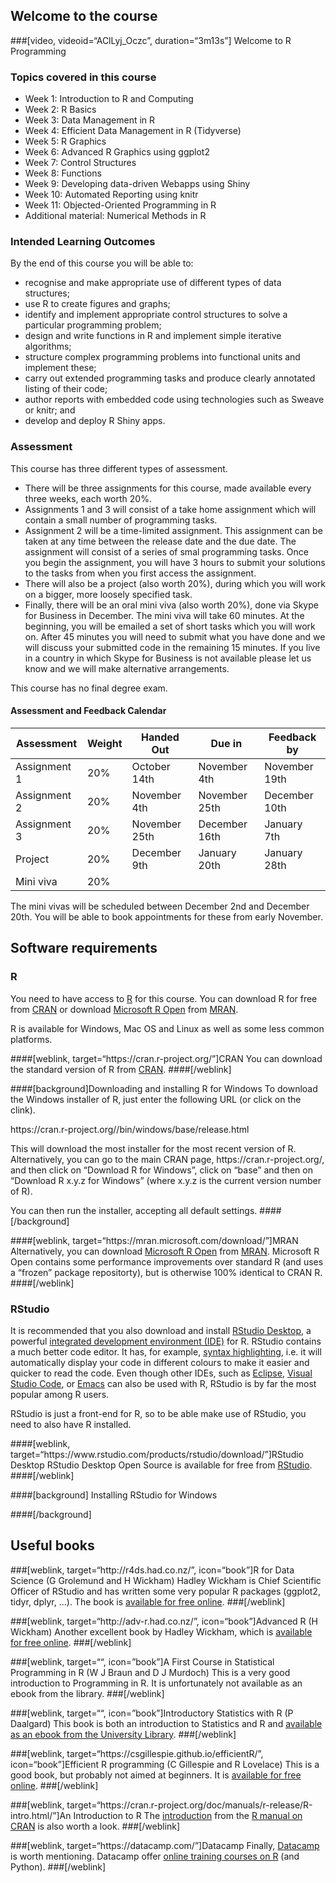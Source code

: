 ## Welcome to the course

###[video, videoid="AClLyj_Oczc", duration="3m13s"] Welcome to R Programming


### Topics covered in this course
- Week 1: Introduction to R and Computing
- Week 2: R Basics
- Week 3: Data Management in R
- Week 4: Efficient Data Management in R (Tidyverse)
- Week 5: R Graphics
- Week 6: Advanced R Graphics using ggplot2
- Week 7: Control Structures
- Week 8: Functions
- Week 9: Developing data-driven Webapps using Shiny
- Week 10: Automated Reporting using knitr
- Week 11: Objected-Oriented Programming in R
- Additional material: Numerical Methods in R


### Intended Learning Outcomes

By the end of this course you will be able to:

- recognise and make appropriate use of different types of data structures;
- use R to create figures and graphs;
- identify and implement appropriate control structures to solve a particular programming problem;
- design and write functions in R and implement simple iterative algorithms;
- structure complex programming problems into functional units and implement these;
- carry out extended programming tasks and produce clearly annotated listing of their code;
- author reports with embedded code using technologies such as Sweave or knitr; and
- develop and deploy R Shiny apps.

### Assessment

This course has three different types of assessment.

- There will be three assignments for this course, made available every three weeks, each worth 20\%.
- Assignments 1 and 3 will consist of a take home assignment which will contain a  small number of programming tasks.
- Assignment 2 will be a time-limited assignment. This assignment can be taken at any time between the release date and the due date. The assignment will consist of a series of smal programming tasks. Once you begin the assignment, you will have 3 hours to submit your solutions to the tasks from when you first access the assignment.
- There will also be a project (also worth 20%), during which you will work on a bigger, more loosely specified task.
- Finally, there will be an oral mini viva (also worth 20%), done via Skype for Business in December. The mini viva will take 60 minutes. At the beginning, you will be emailed a set of short tasks which you will work on. After 45 minutes you will need to submit what you have done and we will discuss your submitted code in the remaining 15 minutes. If you live in a country in which Skype for Business is not available please let us know and we will make alternative arrangements.

This course has no final degree exam.

\newpage 
#### Assessment and Feedback Calendar

|Assessment  | Weight | Handed Out | Due in | Feedback by|
|-----|---|-----|-----|-----|
|Assignment 1 | 20% | October 14th | November 4th | November 19th|
|Assignment 2 | 20% | November 4th | November 25th | December 10th|
|Assignment 3 | 20% | November 25th | December 16th | January 7th|
|Project      | 20% | December 9th | January 20th | January 28th|
|Mini viva    | 20% ||||

The mini vivas will be scheduled between December 2nd and December 20th. You will be able to book appointments for these from early November. 

## Software requirements

### R

You need to have access to [R](https://www.r-project.org/) for this course. You can download R for free from [CRAN](https://cran.r-project.org/) or download [Microsoft R Open](https://mran.microsoft.com/open) from [MRAN](https://mran.microsoft.com/download).

R is available for Windows, Mac OS and Linux as well as some less common platforms.

####[weblink, target="https://cran.r-project.org/"]CRAN
You can download the standard version of R from [CRAN](https://cran.r-project.org/).
####[/weblink]

####[background]Downloading and installing R for Windows
To download the Windows installer of R, just enter the following URL (or click on the clink).

https://cran.r-project.org//bin/windows/base/release.html 

This will download the most installer for the most recent version of R. Alternatively, you can go to the main CRAN page, https://cran.r-project.org/, and then click on "Download R for Windows", click on "base" and then on "Download R x.y.z for Windows" (where x.y.z is the current version number of R). 

You can then run the installer, accepting all default settings. 
####[/background]

####[weblink, target="https://mran.microsoft.com/download/"]MRAN
Alternatively, you can download [Microsoft R Open](https://mran.microsoft.com/open) from [MRAN](https://mran.microsoft.com/download). Microsoft R Open contains some performance improvements over standard R (and uses a "frozen" package repositorty), but is otherwise 100% identical to CRAN R.
####[/weblink]

### RStudio
It is recommended that you also download and install [RStudio Desktop](https://www.rstudio.com/products/rstudio/download/), a powerful [integrated development environment (IDE)](https://en.wikipedia.org/wiki/Integrated_development_environment) for R. RStudio contains a much better code editor. It has, for example, [syntax highlighting](https://en.wikipedia.org/wiki/Syntax_highlighting), i.e. it will automatically display your code in different colours to make it easier and quicker to read the code. Even though other IDEs, such as [Eclipse](http://www.walware.de/goto/statet), [Visual Studio Code](https://code.visualstudio.com/),  or [Emacs](https://ess.r-project.org/) can also be used with R, RStudio is by far the most popular among R users.

RStudio is just a front-end for R, so to be able make use of RStudio, you need to also have R installed.

####[weblink, target="https://www.rstudio.com/products/rstudio/download/"]RStudio Desktop
RStudio Desktop Open Source is available for free from [RStudio](https://rstudio.com).
####[/weblink]

####[background] Installing RStudio for Windows


####[/background]


## Useful books

###[weblink, target="http://r4ds.had.co.nz/", icon="book"]R for Data Science (G Grolemund and H Wickham)
Hadley Wickham is Chief Scientific Officer of RStudio and has written some very popular R packages (ggplot2, tidyr, dplyr, ...). The book is [available for free online](http://r4ds.had.co.nz/).
###[/weblink]

###[weblink, target="http://adv-r.had.co.nz/", icon="book"]Advanced R (H Wickham)
Another excellent book by Hadley Wickham, which is [available for free online](http://adv-r.had.co.nz/).
###[/weblink]

###[weblink, target="", icon="book"]A First Course in Statistical Programming in R (W J Braun and D J Murdoch)
This is a very good introduction to Programming in R. It is unfortunately not available as an ebook from the library.
###[/weblink]

###[weblink, target="", icon="book"]Introductory Statistics with R (P Daalgard)
This book is both an introduction to Statistics and R and [available as an ebook from the University Library](https://glasgow.summon.serialssolutions.com/#!/search?bookMark=ePnHCXMw42JgAfZbU5khE6Og45_AK9eA1RToWltTEw7YAIgBeN-uMSeDnCdoTTbodNP8okoF0D4ayBHFCqCRSIUgbgYFN9cQZw9dUHMyPb88HjquEZ9kBGwYmlgYgW4mIKgEAHEUKiI).
###[/weblink]

###[weblink, target="https://csgillespie.github.io/efficientR/", icon="book"]Efficient R programming (C Gillespie and R Lovelace)
This is a good book, but probably not aimed at beginners. It is [available for free online](https://csgillespie.github.io/efficientR/).
###[/weblink]

###[weblink, target="https://cran.r-project.org/doc/manuals/r-release/R-intro.html/"]An Introduction to R
The [introduction](https://cran.r-project.org/doc/manuals/r-release/R-intro.html/) from the [R manual on CRAN](https://cran.r-project.org/manuals.html) is also worth a look.
###[/weblink]

###[weblink, target="https://datacamp.com/"]Datacamp
Finally, [Datacamp](https://datacamp.) is worth mentioning. Datacamp offer [online training courses on R](https://www.datacamp.com/courses/free-introduction-to-r) (and Python). 
###[/weblink]


<!--[if PDF]>
\newpage
<![endif]-->
